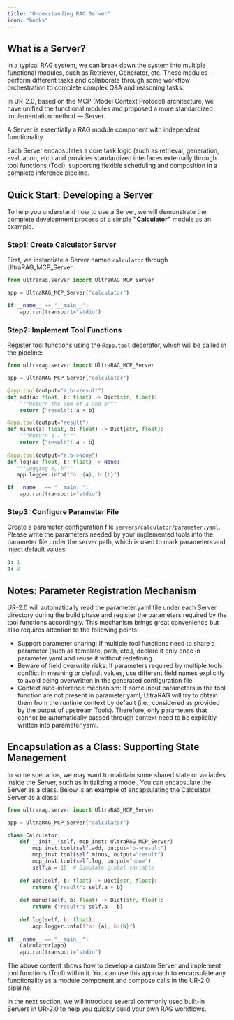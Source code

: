 ```yaml
---
title: "Understanding RAG Server"
icon: "books"
---
```


## What is a Server?

In a typical RAG system, we can break down the system into multiple functional modules, such as Retriever, Generator, etc. These modules perform different tasks and collaborate through some workflow orchestration to complete complex Q&A and reasoning tasks.

In UR-2.0, based on the MCP (Model Context Protocol) architecture, we have unified the functional modules and proposed a more standardized implementation method — Server.

<Note>A Server is essentially a RAG module component with independent functionality.</Note>

Each Server encapsulates a core task logic (such as retrieval, generation, evaluation, etc.) and provides standardized interfaces externally through tool functions (Tool), supporting flexible scheduling and composition in a complete inference pipeline.

## Quick Start: Developing a Server

To help you understand how to use a Server, we will demonstrate the complete development process of a simple **"Calculator"** module as an example.

### Step1: Create Calculator Server

First, we instantiate a Server named `calculator` through UltraRAG_MCP_Server:

```python servers/calculator/src/calculator.py icon="python"
from ultrarag.server import UltraRAG_MCP_Server

app = UltraRAG_MCP_Server("calculator")

if __name__ == "__main__":
    app.run(transport="stdio")
```

### Step2: Implement Tool Functions

Register tool functions using the `@app.tool` decorator, which will be called in the pipeline:

```python servers/calculator/src/calculator.py icon="python"
from ultrarag.server import UltraRAG_MCP_Server

app = UltraRAG_MCP_Server("calculator")

@app.tool(output="a,b->result")
def add(a: float, b: float) -> Dict[str, float]:
    """Return the sum of a and b"""
    return {"result": a + b}

@app.tool(output="result")
def minus(a: float, b: float) -> Dict[str, float]:
    """Return a - b"""
    return {"result": a - b}
    
@app.tool(output="a,b->None")
def log(a: float, b: float) -> None:
   """Logging a, b"""
   app.logger.info(f"a: {a}, b:{b}")

if __name__ == "__main__":
    app.run(transport="stdio")
```

### Step3: Configure Parameter File

Create a parameter configuration file `servers/calculator/parameter.yaml`. Please write the parameters needed by your implemented tools into the parameter file under the server path, which is used to mark parameters and inject default values:

```yaml servers/calculator/parameter.yaml icon="/images/yaml.svg"
a: 1
b: 2
```

## Notes: Parameter Registration Mechanism

UR-2.0 will automatically read the parameter.yaml file under each Server directory during the build phase and register the parameters required by the tool functions accordingly. This mechanism brings great convenience but also requires attention to the following points:

- Support parameter sharing: If multiple tool functions need to share a parameter (such as template, path, etc.), declare it only once in parameter.yaml and reuse it without redefining.
- Beware of field overwrite risks: If parameters required by multiple tools conflict in meaning or default values, use different field names explicitly to avoid being overwritten in the generated configuration file.
- Context auto-inference mechanism: If some input parameters in the tool function are not present in parameter.yaml, UltraRAG will try to obtain them from the runtime context by default (i.e., considered as provided by the output of upstream Tools). Therefore, only parameters that cannot be automatically passed through context need to be explicitly written into parameter.yaml.

## Encapsulation as a Class: Supporting State Management

In some scenarios, we may want to maintain some shared state or variables inside the Server, such as initializing a model. You can encapsulate the Server as a class. Below is an example of encapsulating the Calculator Server as a class:

```python servers/calculator/src/calculator.py icon="python"
from ultrarag.server import UltraRAG_MCP_Server

app = UltraRAG_MCP_Server("calculator")

class Calculator:
    def __init__(self, mcp_inst: UltraRAG_MCP_Server)
        mcp_inst.tool(self.add, output="b->result")
        mcp_inst.tool(self.minus, output="result")
        mcp_inst.tool(self.log, output="none")
        self.a = 10  # Simulate global variable
        
    def add(self, b: float) -> Dict[str, float]:
        return {"result": self.a + b}
        
    def minus(self, b: float) -> Dict[str, float]:
        return {"result": self.a - b}
    
    def log(self, b: float):
        app.logger.info(f"a: {a}, b:{b}")
 
if __name__ == "__main__":
    Calculator(app)
    app.run(transport="stdio")
```

The above content shows how to develop a custom Server and implement tool functions (Tool) within it. You can use this approach to encapsulate any functionality as a module component and compose calls in the UR-2.0 pipeline.

In the next section, we will introduce several commonly used built-in Servers in UR-2.0 to help you quickly build your own RAG workflows.
